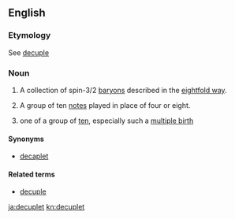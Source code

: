 ==English==

===Etymology===
See [[decuple]]

===Noun===
{{en-noun}}

# {{physics}} A collection of spin-3/2 [[baryon]]s described in the [[eightfold way]].
# {{music}} A group of ten [[note]]s played in place of four or eight.
# one of a group of [[ten]], especially such a [[multiple birth]]

====Synonyms====
* [[decaplet]]

====Related terms====
* [[decuple]]

[[ja:decuplet]]
[[kn:decuplet]]